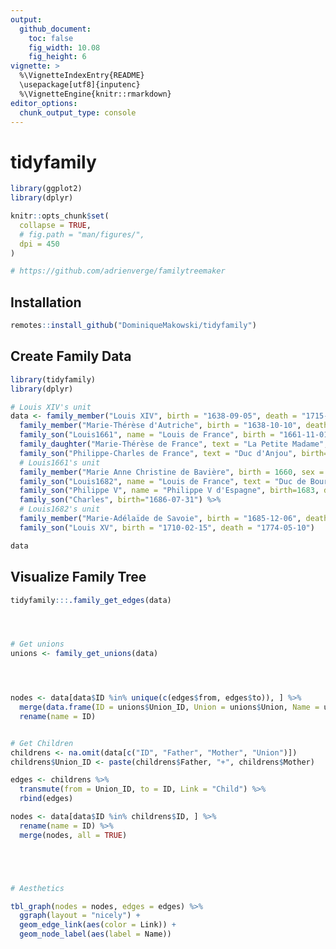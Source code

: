 ```yaml
---
output: 
  github_document:
    toc: false
    fig_width: 10.08
    fig_height: 6
vignette: >
  %\VignetteIndexEntry{README}
  \usepackage[utf8]{inputenc}
  %\VignetteEngine{knitr::rmarkdown}
editor_options: 
  chunk_output_type: console
---
```


# tidyfamily

```r
library(ggplot2)
library(dplyr)

knitr::opts_chunk$set(
  collapse = TRUE,
  # fig.path = "man/figures/",
  dpi = 450
)

# https://github.com/adrienverge/familytreemaker
```

## Installation

```r
remotes::install_github("DominiqueMakowski/tidyfamily")
```

## Create Family Data

```r
library(tidyfamily)
library(dplyr)

# Louis XIV's unit
data <- family_member("Louis XIV", birth = "1638-09-05", death = "1715-09-01", sex = "Male") %>% 
  family_member("Marie-Thérèse d'Autriche", birth = "1638-10-10", death = "1683-07-30", sex = "Female") %>% 
  family_son("Louis1661", name = "Louis de France", birth = "1661-11-01", death = "1711-04-14", father = "Louis XIV", mother = "Marie-Thérèse d'Autriche") %>% 
  family_daughter("Marie-Thérèse de France", text = "La Petite Madame", birth = 1667, death = 1672, father = "Louis XIV", mother = "Marie-Thérèse d'Autriche") %>% 
  family_son("Philippe-Charles de France", text = "Duc d'Anjou", birth="1668-08-05", death = "1671-07-10", father = "Louis XIV", mother = "Marie-Thérèse d'Autriche") %>% 
  # Louis1661's unit
  family_member("Marie Anne Christine de Bavière", birth = 1660, sex = "Female") %>% 
  family_son("Louis1682", name = "Louis de France", text = "Duc de Bourgogne", birth=1682, death = 1712, father = "Louis1661", mother = "Marie Anne Christine de Bavière") %>% 
  family_son("Philippe V", name = "Philippe V d'Espagne", birth=1683, death = 1746, father = "Louis1661", mother = "Marie Anne Christine de Bavière") %>% 
  family_son("Charles", birth="1686-07-31") %>% 
  # Louis1682's unit
  family_member("Marie-Adélaïde de Savoie", birth = "1685-12-06", death = "1712-02-12", sex = "Female") %>% 
  family_son("Louis XV", birth = "1710-02-15", death = "1774-05-10")

data
```

## Visualize Family Tree

```r
tidyfamily:::.family_get_edges(data)




# Get unions
unions <- family_get_unions(data)




nodes <- data[data$ID %in% unique(c(edges$from, edges$to)), ] %>%
  merge(data.frame(ID = unions$Union_ID, Union = unions$Union, Name = unions$Union, Sex = "Union"), all = TRUE) %>%
  rename(name = ID)


# Get Children
childrens <- na.omit(data[c("ID", "Father", "Mother", "Union")])
childrens$Union_ID <- paste(childrens$Father, "+", childrens$Mother)

edges <- childrens %>%
  transmute(from = Union_ID, to = ID, Link = "Child") %>%
  rbind(edges)

nodes <- data[data$ID %in% childrens$ID, ] %>%
  rename(name = ID) %>%
  merge(nodes, all = TRUE)





# Aesthetics

tbl_graph(nodes = nodes, edges = edges) %>%
  ggraph(layout = "nicely") +
  geom_edge_link(aes(color = Link)) +
  geom_node_label(aes(label = Name))


```





